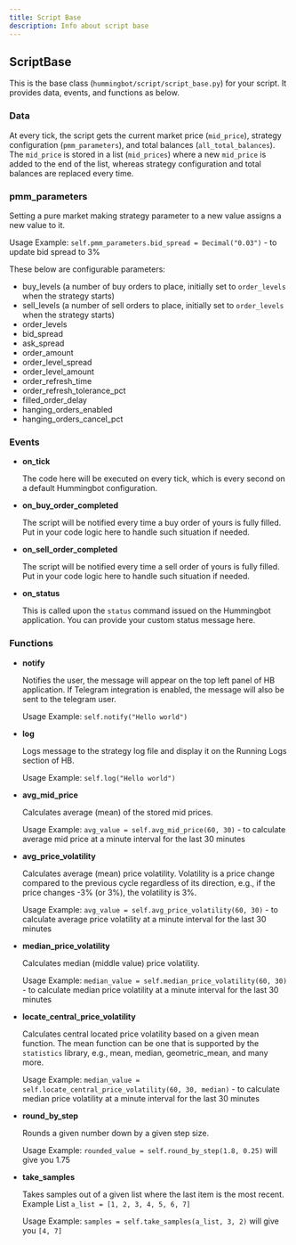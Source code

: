```yaml
---
title: Script Base
description: Info about script base
---
```



## ScriptBase

This is the base class (`hummingbot/script/script_base.py`) for your script. It provides data, events, and functions
as below.

### Data

At every tick, the script gets the current market price (`mid_price`), strategy configuration (`pmm_parameters`), and
total balances (`all_total_balances`). The `mid_price` is stored in a list (`mid_prices`) where a new `mid_price`
is added to the end of the list, whereas strategy configuration and total balances are replaced every time.

<Callout
  type="note"
  body="The current script feature supports only pure_market_making strategy configuration."
/>

### pmm_parameters

Setting a pure market making strategy parameter to a new value assigns a new value to it.

Usage Example: `self.pmm_parameters.bid_spread = Decimal("0.03")` - to update bid spread to 3%

These below are configurable parameters:

- buy_levels (a number of buy orders to place, initially set to `order_levels` when the strategy starts)
- sell_levels (a number of sell orders to place, initially set to `order_levels` when the strategy starts)
- order_levels
- bid_spread
- ask_spread
- order_amount
- order_level_spread
- order_level_amount
- order_refresh_time
- order_refresh_tolerance_pct
- filled_order_delay
- hanging_orders_enabled
- hanging_orders_cancel_pct

### Events

- **on_tick**

  The code here will be executed on every tick, which is every second on a default Hummingbot configuration.

- **on_buy_order_completed**

  The script will be notified every time a buy order of yours is fully filled. Put in your code logic here to handle such
  situation if needed.

- **on_sell_order_completed**

  The script will be notified every time a sell order of yours is fully filled. Put in your code logic here to handle such
  situation if needed.

- **on_status**

  This is called upon the `status` command issued on the Hummingbot application. You can provide your custom status message
  here.

### Functions

- **notify**

  Notifies the user, the message will appear on the top left panel of HB application.
  If Telegram integration is enabled, the message will also be sent to the telegram user.

  Usage Example: `self.notify("Hello world")`

- **log**

  Logs message to the strategy log file and display it on the Running Logs section of HB.

  Usage Example: `self.log("Hello world")`

- **avg_mid_price**

  Calculates average (mean) of the stored mid prices.

  Usage Example: `avg_value = self.avg_mid_price(60, 30)` - to calculate average mid price at a minute interval for the
  last 30 minutes

- **avg_price_volatility**

  Calculates average (mean) price volatility. Volatility is a price change compared to the previous cycle regardless of its direction, e.g., if the price changes -3% (or 3%), the volatility is 3%.

  Usage Example: `avg_value = self.avg_price_volatility(60, 30)` - to calculate average price volatility at a minute
  interval for the last 30 minutes

- **median_price_volatility**

  Calculates median (middle value) price volatility.

  Usage Example: `median_value = self.median_price_volatility(60, 30)` - to calculate median price volatility at
  a minute interval for the last 30 minutes

- **locate_central_price_volatility**

  Calculates central located price volatility based on a given mean function. The mean function can be one
  that is supported by the `statistics` library, e.g., mean, median, geometric_mean, and many more.

  Usage Example: `median_value = self.locate_central_price_volatility(60, 30, median)` - to calculate median price
  volatility at a minute interval for the last 30 minutes

- **round_by_step**

  Rounds a given number down by a given step size.

  Usage Example: `rounded_value = self.round_by_step(1.8, 0.25)` will give you 1.75

- **take_samples**

  Takes samples out of a given list where the last item is the most recent.
  Example List `a_list = [1, 2, 3, 4, 5, 6, 7]`

  Usage Example: `samples = self.take_samples(a_list, 3, 2)` will give you `[4, 7]`
